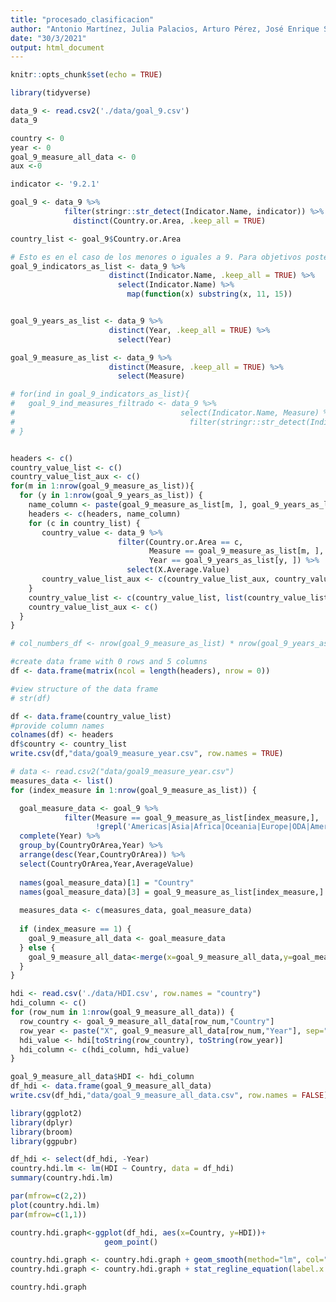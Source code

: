 ```yaml
---
title: "procesado_clasificacion"
author: "Antonio Martínez, Julia Palacios, Arturo Pérez, José Enrique Sánchez"
date: "30/3/2021"
output: html_document
---
```


```r
knitr::opts_chunk$set(echo = TRUE)

library(tidyverse)
```


```r
data_9 <- read.csv2('./data/goal_9.csv')
data_9
```

```r
country <- 0
year <- 0
goal_9_measure_all_data <- 0
aux <-0

indicator <- '9.2.1'

goal_9 <- data_9 %>%
            filter(stringr::str_detect(Indicator.Name, indicator)) %>%
              distinct(Country.or.Area, .keep_all = TRUE)

country_list <- goal_9$Country.or.Area

# Esto es en el caso de los menores o iguales a 9. Para objetivos posteriores 11,16
goal_9_indicators_as_list <- data_9 %>%
                      distinct(Indicator.Name, .keep_all = TRUE) %>%
                        select(Indicator.Name) %>%
                          map(function(x) substring(x, 11, 15))


goal_9_years_as_list <- data_9 %>%
                      distinct(Year, .keep_all = TRUE) %>%
                        select(Year)

goal_9_measure_as_list <- data_9 %>%
                      distinct(Measure, .keep_all = TRUE) %>%
                        select(Measure)

# for(ind in goal_9_indicators_as_list){
#   goal_9_ind_measures_filtrado <- data_9 %>%
#                                     select(Indicator.Name, Measure) %>%
#                                       filter(stringr::str_detect(Indicator.Name, ind))
# }


headers <- c()
country_value_list <- c()
country_value_list_aux <- c()
for(m in 1:nrow(goal_9_measure_as_list)){
  for (y in 1:nrow(goal_9_years_as_list)) {
    name_column <- paste(goal_9_measure_as_list[m, ], goal_9_years_as_list[y, ], sep="__")
    headers <- c(headers, name_column)
    for (c in country_list) {
       country_value <- data_9 %>%
                        filter(Country.or.Area == c,
                               Measure == goal_9_measure_as_list[m, ],
                               Year == goal_9_years_as_list[y, ]) %>%
                          select(X.Average.Value)
       country_value_list_aux <- c(country_value_list_aux, country_value[1,])
    }
    country_value_list <- c(country_value_list, list(country_value_list_aux))
    country_value_list_aux <- c()
  }
}

# col_numbers_df <- nrow(goal_9_measure_as_list) * nrow(goal_9_years_as_list)

#create data frame with 0 rows and 5 columns
df <- data.frame(matrix(ncol = length(headers), nrow = 0))

#view structure of the data frame
# str(df)

```



```r
df <- data.frame(country_value_list)
#provide column names
colnames(df) <- headers
df$country <- country_list
write.csv(df,"data/goal9_measure_year.csv", row.names = TRUE)
```


```r
# data <- read.csv2("data/goal9_measure_year.csv")
measures_data <- list()
for (index_measure in 1:nrow(goal_9_measure_as_list)) {

  goal_measure_data <- goal_9 %>%
            filter(Measure == goal_9_measure_as_list[index_measure,],
                   !grepl('Americas|Asia|Africa|Oceania|Europe|ODA|America|developing|Developed|countries|Countries|regions|Channel', CountryOrArea)) %>%
  complete(Year) %>%  
  group_by(CountryOrArea,Year) %>% 
  arrange(desc(Year,CountryOrArea)) %>% 
  select(CountryOrArea,Year,AverageValue)
  
  names(goal_measure_data)[1] = "Country"
  names(goal_measure_data)[3] = goal_9_measure_as_list[index_measure,]
  
  measures_data <- c(measures_data, goal_measure_data)
  
  if (index_measure == 1) {
    goal_9_measure_all_data <- goal_measure_data
  } else {
    goal_9_measure_all_data<-merge(x=goal_9_measure_all_data,y=goal_measure_data,by=c('Country','Year'),all.x=TRUE)
  }
}
```

```r

hdi <- read.csv('./data/HDI.csv', row.names = "country")
hdi_column <- c()
for (row_num in 1:nrow(goal_9_measure_all_data)) {
  row_country <- goal_9_measure_all_data[row_num,"Country"]
  row_year <- paste("X", goal_9_measure_all_data[row_num,"Year"], sep="")
  hdi_value <- hdi[toString(row_country), toString(row_year)]
  hdi_column <- c(hdi_column, hdi_value)
}
```

```r
goal_9_measure_all_data$HDI <- hdi_column
df_hdi <- data.frame(goal_9_measure_all_data)
write.csv(df_hdi,"data/goal_9_measure_all_data.csv", row.names = FALSE)
```


```r
library(ggplot2)
library(dplyr)
library(broom)
library(ggpubr)
```

```r
df_hdi <- select(df_hdi, -Year)
country.hdi.lm <- lm(HDI ~ Country, data = df_hdi)
summary(country.hdi.lm)
```

```r
par(mfrow=c(2,2))
plot(country.hdi.lm)
par(mfrow=c(1,1))
```

```r
country.hdi.graph<-ggplot(df_hdi, aes(x=Country, y=HDI))+
                     geom_point()

country.hdi.graph <- country.hdi.graph + geom_smooth(method="lm", col="black")
country.hdi.graph <- country.hdi.graph + stat_regline_equation(label.x = 3, label.y = 7)

country.hdi.graph
```

